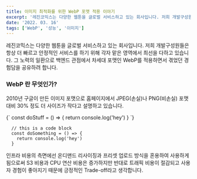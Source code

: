 ```yaml
---
title: 이미지 최적화를 위한 WebP 포맷 적용 이야기
excerpt: '레진코믹스는 다양한 웹툰을 글로벌 서비스하고 있는 회사입니다. 저희 개발구성원들은 항상 더 빠르고 안정적인 서비스를 하기 위해 각자 맡은 영역에서 최선을 다하고 있습니다. 그 노력의 일환으로 백엔드 관점에서 차세대 포맷인 WebP를 적용하면서 겪었던 경험담을 공유하려 합니다.'
date: '2022. 03. 16'
tags: ['WebP', '성능', '이미지']
---
```


<p>
레진코믹스는 다양한 웹툰을 글로벌 서비스하고 있는 회사입니다. 저희 개발구성원들은 항상 더 빠르고 안정적인 서비스를 하기 위해 각자 맡은 영역에서 최선을 다하고 있습니다. 그 노력의 일환으로 백엔드 관점에서 차세대 포맷인 WebP를 적용하면서 겪었던 경험담을 공유하려 합니다.
</p>

### WebP 란 무엇인가?
2010년 구글이 만든 이미지 포맷으로 홈페이지에서 JPEG(손실)나 PNG(비손실) 포맷대비 30% 정도 더 사이즈가 작다고 설명하고 있습니다.

<SyntaxHighlighter language="javascript">
  {`
    const doStuff = () => {
      return console.log('hey')
    }
  `}
</SyntaxHighlighter>

```
  // this is a code block
  const doSomething = () => {
    return console.log('hey')
  }
```

<div>인프라 비용의 측면에선 온디맨드 리사이징과 프리셋 업로드 방식을 혼용하여 사용하게 됨으로써 S3 비용과 CPU 연산 비용은 증가하지만 반대로 트래픽 비용이 절감되고 사용자 경험이 좋아지기 때문에 긍정적인 Trade-off라고 생각합니다.</div>

